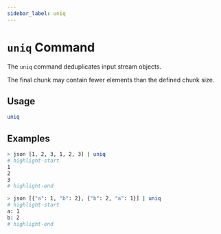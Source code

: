 ```yaml
---
sidebar_label: uniq
---
```


# `uniq` Command

The `uniq` command deduplicates input stream objects.

The final chunk may contain fewer elements than the defined chunk size.

## Usage

```bash
uniq
```

## Examples

```bash title="Duplicates of the same element are removed"
> json [1, 2, 3, 1, 2, 3] | uniq
# highlight-start
​1
​2
​3
# highlight-end
```

```bash title="The same logic applies to JSON objects"
> json [{"a": 1, "b": 2}, {"b": 2, "a": 1}] | uniq
# highlight-start
​a: 1
​b: 2
# highlight-end
```
